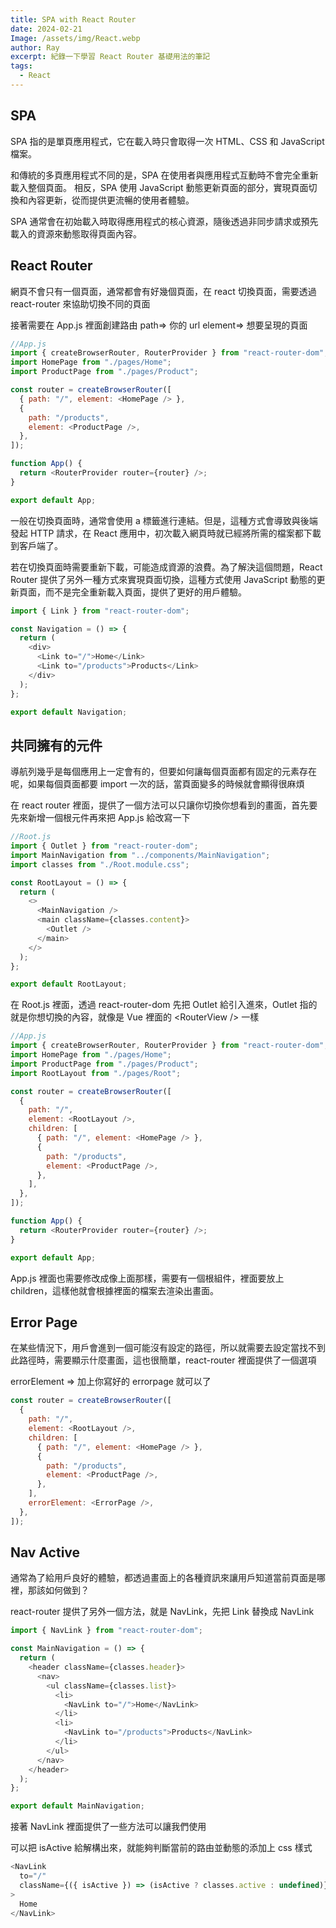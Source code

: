```yaml
---
title: SPA with React Router
date: 2024-02-21
Image: /assets/img/React.webp
author: Ray
excerpt: 紀錄一下學習 React Router 基礎用法的筆記
tags:
  - React
---
```


## SPA

SPA 指的是單頁應用程式，它在載入時只會取得一次 HTML、CSS 和 JavaScript 檔案。

和傳統的多頁應用程式不同的是，SPA 在使用者與應用程式互動時不會完全重新載入整個頁面。 相反，SPA 使用 JavaScript 動態更新頁面的部分，實現頁面切換和內容更新，從而提供更流暢的使用者體驗。

SPA 通常會在初始載入時取得應用程式的核心資源，隨後透過非同步請求或預先載入的資源來動態取得頁面內容。

## React Router

網頁不會只有一個頁面，通常都會有好幾個頁面，在 react 切換頁面，需要透過 react-router 來協助切換不同的頁面

<Snippet text="npm install react-router-dom" />

接著需要在 App.js 裡面創建路由
path=> 你的 url
element=> 想要呈現的頁面

```js
//App.js
import { createBrowserRouter, RouterProvider } from "react-router-dom";
import HomePage from "./pages/Home";
import ProductPage from "./pages/Product";

const router = createBrowserRouter([
  { path: "/", element: <HomePage /> },
  {
    path: "/products",
    element: <ProductPage />,
  },
]);

function App() {
  return <RouterProvider router={router} />;
}

export default App;
```

一般在切換頁面時，通常會使用 a 標籤進行連結。但是，這種方式會導致與後端發起 HTTP 請求，在 React 應用中，初次載入網頁時就已經將所需的檔案都下載到客戶端了。

若在切換頁面時需要重新下載，可能造成資源的浪費。為了解決這個問題，React Router 提供了另外一種方式來實現頁面切換，這種方式使用 JavaScript 動態的更新頁面，而不是完全重新載入頁面，提供了更好的用戶體驗。

```js
import { Link } from "react-router-dom";

const Navigation = () => {
  return (
    <div>
      <Link to="/">Home</Link>
      <Link to="/products">Products</Link>
    </div>
  );
};

export default Navigation;
```

## 共同擁有的元件

導航列幾乎是每個應用上一定會有的，但要如何讓每個頁面都有固定的元素存在呢，如果每個頁面都要 import 一次的話，當頁面變多的時候就會顯得很麻煩

在 react router 裡面，提供了一個方法可以只讓你切換你想看到的畫面，首先要先來新增一個根元件再來把 App.js 給改寫一下

```js
//Root.js
import { Outlet } from "react-router-dom";
import MainNavigation from "../components/MainNavigation";
import classes from "./Root.module.css";

const RootLayout = () => {
  return (
    <>
      <MainNavigation />
      <main className={classes.content}>
        <Outlet />
      </main>
    </>
  );
};

export default RootLayout;
```

在 Root.js 裡面，透過 react-router-dom 先把 Outlet 給引入進來，Outlet 指的就是你想切換的內容，就像是 Vue 裡面的 \<RouterView /> 一樣

```js
//App.js
import { createBrowserRouter, RouterProvider } from "react-router-dom";
import HomePage from "./pages/Home";
import ProductPage from "./pages/Product";
import RootLayout from "./pages/Root";

const router = createBrowserRouter([
  {
    path: "/",
    element: <RootLayout />,
    children: [
      { path: "/", element: <HomePage /> },
      {
        path: "/products",
        element: <ProductPage />,
      },
    ],
  },
]);

function App() {
  return <RouterProvider router={router} />;
}

export default App;
```

App.js 裡面也需要修改成像上面那樣，需要有一個根組件，裡面要放上 children，這樣他就會根據裡面的檔案去渲染出畫面。

## Error Page

在某些情況下，用戶會進到一個可能沒有設定的路徑，所以就需要去設定當找不到此路徑時，需要顯示什麼畫面，這也很簡單，react-router 裡面提供了一個選項

errorElement => 加上你寫好的 errorpage 就可以了

```js
const router = createBrowserRouter([
  {
    path: "/",
    element: <RootLayout />,
    children: [
      { path: "/", element: <HomePage /> },
      {
        path: "/products",
        element: <ProductPage />,
      },
    ],
    errorElement: <ErrorPage />,
  },
]);
```

## Nav Active

通常為了給用戶良好的體驗，都透過畫面上的各種資訊來讓用戶知道當前頁面是哪裡，那該如何做到？

react-router 提供了另外一個方法，就是 NavLink，先把 Link 替換成 NavLink

```js
import { NavLink } from "react-router-dom";

const MainNavigation = () => {
  return (
    <header className={classes.header}>
      <nav>
        <ul className={classes.list}>
          <li>
            <NavLink to="/">Home</NavLink>
          </li>
          <li>
            <NavLink to="/products">Products</NavLink>
          </li>
        </ul>
      </nav>
    </header>
  );
};

export default MainNavigation;
```

接著 NavLink 裡面提供了一些方法可以讓我們使用

可以把 isActive 給解構出來，就能夠判斷當前的路由並動態的添加上 css 樣式

```js
<NavLink
  to="/"
  className={({ isActive }) => (isActive ? classes.active : undefined)}
>
  Home
</NavLink>
```
